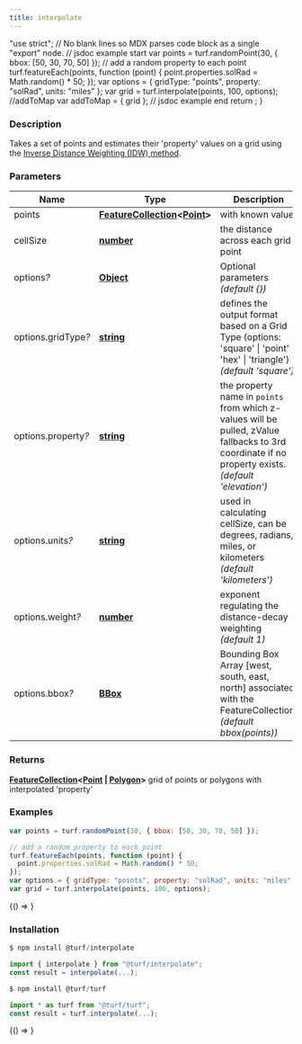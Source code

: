 ```yaml
---
title: interpolate
---
```



  "use strict";
  // No blank lines so MDX parses code block as a single "export" node.
  // jsdoc example start
  var points = turf.randomPoint(30, { bbox: [50, 30, 70, 50] });
  // add a random property to each point
  turf.featureEach(points, function (point) {
    point.properties.solRad = Math.random() * 50;
  });
  var options = { gridType: "points", property: "solRad", units: "miles" };
  var grid = turf.interpolate(points, 100, options);
  //addToMap
  var addToMap = { grid };
  // jsdoc example end
  return <ExampleMap addToMap={addToMap} />;
}

### Description

Takes a set of points and estimates their 'property' values on a grid using the [Inverse Distance Weighting (IDW) method](https://en.wikipedia.org/wiki/Inverse_distance_weighting).

### Parameters

| Name                     | Type                                                                                                                                       | Description                                                                                                                                         |
| ------------------------ | ------------------------------------------------------------------------------------------------------------------------------------------ | --------------------------------------------------------------------------------------------------------------------------------------------------- |
| points                   | **[FeatureCollection](https://tools.ietf.org/html/rfc7946#section-3.3)&lt;[Point](https://tools.ietf.org/html/rfc7946#section-3.1.2)&gt;** | with known value                                                                                                                                    |
| cellSize                 | **[number](https://developer.mozilla.org/docs/Web/JavaScript/Reference/Global_Objects/Number)**                                            | the distance across each grid point                                                                                                                 |
| options<i>?</i>          | **[Object](https://developer.mozilla.org/docs/Web/JavaScript/Reference/Global_Objects/Object)**                                            | Optional parameters _(default &#123;&#125;)_                                                                                                        |
| options.gridType<i>?</i> | **[string](https://developer.mozilla.org/docs/Web/JavaScript/Reference/Global_Objects/String)**                                            | defines the output format based on a Grid Type (options: 'square' &#124; 'point' &#124; 'hex' &#124; 'triangle') _(default 'square')_               |
| options.property<i>?</i> | **[string](https://developer.mozilla.org/docs/Web/JavaScript/Reference/Global_Objects/String)**                                            | the property name in `points` from which z-values will be pulled, zValue fallbacks to 3rd coordinate if no property exists. _(default 'elevation')_ |
| options.units<i>?</i>    | **[string](https://developer.mozilla.org/docs/Web/JavaScript/Reference/Global_Objects/String)**                                            | used in calculating cellSize, can be degrees, radians, miles, or kilometers _(default 'kilometers')_                                                |
| options.weight<i>?</i>   | **[number](https://developer.mozilla.org/docs/Web/JavaScript/Reference/Global_Objects/Number)**                                            | exponent regulating the distance-decay weighting _(default 1)_                                                                                      |
| options.bbox<i>?</i>     | **[BBox](https://tools.ietf.org/html/rfc7946#section-5)**                                                                                  | Bounding Box Array [west, south, east, north] associated with the FeatureCollection. _(default bbox(points))_                                       |

### Returns

**[FeatureCollection](https://tools.ietf.org/html/rfc7946#section-3.3)&lt;[Point](https://tools.ietf.org/html/rfc7946#section-3.1.2) &#124; [Polygon](https://tools.ietf.org/html/rfc7946#section-3.1.6)&gt;** grid of points or polygons with interpolated 'property'

### Examples

```javascript
var points = turf.randomPoint(30, { bbox: [50, 30, 70, 50] });

// add a random property to each point
turf.featureEach(points, function (point) {
  point.properties.solRad = Math.random() * 50;
});
var options = { gridType: "points", property: "solRad", units: "miles" };
var grid = turf.interpolate(points, 100, options);
```

<BrowserOnly>{() => <Map0 />}</BrowserOnly>

### Installation

```javascript
$ npm install @turf/interpolate

import { interpolate } from "@turf/interpolate";
const result = interpolate(...);
```

```javascript
$ npm install @turf/turf

import * as turf from "@turf/turf";
const result = turf.interpolate(...);
```

<!-- Expose turf as global var for experimenting in the browser console -->

<BrowserOnly>{() => <WindowTurfGlobal turf={turf} />}</BrowserOnly>
